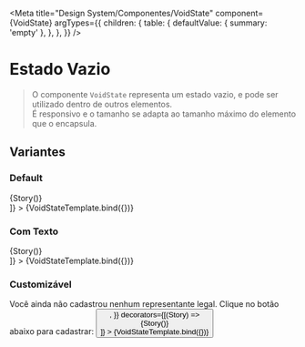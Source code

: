 
<Meta 
    title="Design System/Componentes/VoidState" 
    component={VoidState} 
    argTypes={{
        children: { 
            table: { 
                defaultValue: { 
                    summary: 'empty' 
                },
            },
        },
    }}
/>


# Estado Vazio

> O componente `VoidState` representa um estado vazio, e pode ser utilizado dentro de outros elementos. <br/>
É responsivo e o tamanho se adapta ao tamanho máximo do elemento que o encapsula.

## Variantes

### Default

<Canvas withToolbar>
    <Story 
        name="Default"
        decorators={[(Story) => <div className='w-[526px] h-[310px]'>{Story()}</div>]}
    >
        {VoidStateTemplate.bind({})}
    </Story>
</Canvas>

<ArgsTable story="Default" />

### Com Texto

<Canvas withToolbar>
    <Story 
        name="Com Texto" 
        args={{
            children: 'Texto estado vazio',
        }}
        decorators={[(Story) => <div className='w-[526px] h-[310px]'>{Story()}</div>]}
    >
        {VoidStateTemplate.bind({})}
    </Story>
</Canvas>

<ArgsTable story="Com Texto" />

### Customizável

<Canvas withToolbar> 
    <Story 
        name="Com Customização" 
        args={{
            children: <div className='w-96 flex flex-col text-center items-center gap-4'>
                        <Icon 
                            name= 'social'
                            width= '165px'
                            height= '165px'
                        /> 
                        <span>
                            Você ainda não cadastrou nenhum representante legal. Clique no botão abaixo para cadastrar:
                        </span>
                        <Button label='Cadastrar representante legal' />
                    </div>,
        }}
        decorators={[(Story) => <div className='w-[526px] h-[310px]'>{Story()}</div>]}
    >
        {VoidStateTemplate.bind({})}
    </Story>
</Canvas>

<ArgsTable story="Com Customização" />
